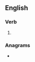==English==

===Verb===
{{head|en|verb form}}

# {{en-past of|entail}}

===Anagrams===
* {{anagrams|en|a=adeeilnt|Date Line|dateline|leniated|lineated}}
